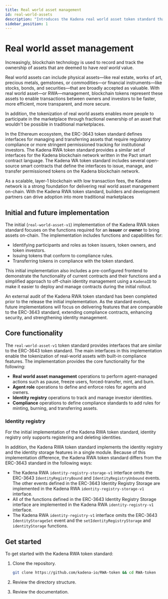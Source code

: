 ```yaml
---
title: Real world asset management
id: real-world-assets
description: "Introduces the Kadena real world asset token standard that is comparable to ERC-3643 in the Ethereum ecosystem."
sidebar_position: 1
---
```


# Real world asset management

Increasingly, blockchain technology is used to record and track the ownership of assets that are deemed to have _real world_ value.

Real world assets can include physical assets—like real estate, works of art, precious metals, gemstones, or commodities—or financial instruments—like stocks, bonds, and securities—that are broadly accepted as valuable.
With real world asset—or RWA—management, blockchain tokens represent these assets to enable transactions between owners and investors to be faster, more efficient, more transparent, and more secure. 

In addition, the tokenization of real world assets enables more people to participate in the marketplace through fractional ownership of an asset that wouldn't be possible in traditional marketplaces.

In the Ethereum ecosystem, the ERC-3643 token standard defines interfaces for managing and transferring assets that require regulatory compliance or more stringent permissioned tracking for institutional investors.
The Kadena RWA token standard provides a similar set of interfaces for the Kadena blockchain network written in the Pact smart contract language. 
The Kadena WA token standard includes several open-source smart contracts that define the interfaces to issue, manage, and transfer permissioned tokens on the Kadena blockchain network.

As a scalable, layer-1 blockchain with low transaction fees, the Kadena network is a strong foundation for delivering real world asset management on-chain.
With the Kadena RWA token standard, builders and development partners can drive adoption into more traditional marketplaces

## Initial and future implementation

The initial (`real-world-asset-v1`) implementation of the Kadena RWA token standard focuses on the functions required for an **issuer** or **owner** to bring assets on-chain. 
The implementation includes functions and capabilities for:
- Identifying participants and roles as token issuers, token owners, and token investors.
- Issuing tokens that conform to compliance rules.
- Transferring tokens in compliance with the token standard.

This initial implementation also includes a pre-configured frontend to demonstrate the functionality of current contracts and their functions and a simplified approach to off-chain identity management using a `KadenaID` to make it easier to deploy and manage contracts during the initial rollout.

An external audit of the Kadena RWA token standard has been completed prior to the release the initial implementation.
As the standard evolves, future implementations will focus on delivering features that are comparable to the ERC-3643 standard, extending compliance contracts, enhancing security, and strengthening identity management.

## Core functionality

The `real-world-asset-v1` token standard provides interfaces that are similar to the ERC-3643 token standard.
The main interfaces in this implementation enable the tokenization of real-world assets with built-in compliance features.
The implementation provides the core functionality for the following:

- **Real world asset management** operations to perform agent-managed actions such as pause, freeze users, forced-transfer, mint, and burn.
- **Agent role** operations to define and enforce roles for agents and owners.
- **Identity registry** operations to track and manage investor identities.
- **Compliance** operations to define compliance standards to add rules for minting, burning, and transferring assets.

### Identity registry

For the initial implementation of the Kadena RWA token standard, identity registry only supports registering and deleting identities.

In addition, the Kadena RWA token standard implements the identity registry and the identity storage features in a single module. 
Because of this implementation difference, the Kadena RWA token standard differs from the ERC-3643 standard in the following ways:

- The Kadena RWA `identity-registry-storage-v1` interface omits the ERC-3643 `IdentityRegistryBound` and `IdentityRegistryUnbound` events.
  The other events defined in the ERC-3643 Identity Registry Storage are implemented in the Kadena RWA `identity-registry-storage-v1` interface.
- All of the functions defined in the ERC-3643 Identity Registry Storage interface are implemented in the Kadena RWA `identity-registry-v1` interface.
- The Kadena RWA `identity-registry-v1` interface omits the ERC-3643 `IdentityStorageSet` event and the `setIdentityRegistryStorage` and `identityStorage` functions.

## Get started

To get started with the Kadena RWA token standard:

1. Clone the repository.
   
   ```bash
   git clone https://github.com/kadena-io/RWA-token && cd RWA-token
   ```

1. Review the directory structure.
2. Review the documentation.

